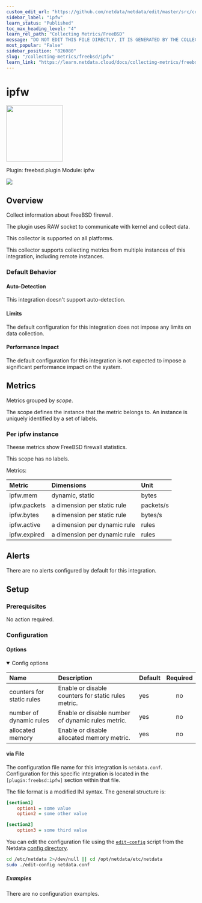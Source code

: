 ```yaml
---
custom_edit_url: "https://github.com/netdata/netdata/edit/master/src/collectors/freebsd.plugin/metadata.yaml"
sidebar_label: "ipfw"
learn_status: "Published"
toc_max_heading_level: "4"
learn_rel_path: "Collecting Metrics/FreeBSD"
message: "DO NOT EDIT THIS FILE DIRECTLY, IT IS GENERATED BY THE COLLECTOR'S metadata.yaml FILE"
most_popular: "False"
sidebar_position: "826080"
slug: "/collecting-metrics/freebsd/ipfw"
learn_link: "https://learn.netdata.cloud/docs/collecting-metrics/freebsd/ipfw"
---
```



# ipfw


<img src="https://netdata.cloud/img/firewall.svg" width="150"/>


Plugin: freebsd.plugin
Module: ipfw

<img src="https://img.shields.io/badge/maintained%20by-Netdata-%2300ab44" />

## Overview

Collect information about FreeBSD firewall.

The plugin uses RAW socket to communicate with kernel and collect data.

This collector is supported on all platforms.

This collector supports collecting metrics from multiple instances of this integration, including remote instances.


### Default Behavior

#### Auto-Detection

This integration doesn't support auto-detection.

#### Limits

The default configuration for this integration does not impose any limits on data collection.

#### Performance Impact

The default configuration for this integration is not expected to impose a significant performance impact on the system.


## Metrics

Metrics grouped by *scope*.

The scope defines the instance that the metric belongs to. An instance is uniquely identified by a set of labels.



### Per ipfw instance

Theese metrics show FreeBSD firewall statistics.

This scope has no labels.

Metrics:

| Metric | Dimensions | Unit |
|:------|:----------|:----|
| ipfw.mem | dynamic, static | bytes |
| ipfw.packets | a dimension per static rule | packets/s |
| ipfw.bytes | a dimension per static rule | bytes/s |
| ipfw.active | a dimension per dynamic rule | rules |
| ipfw.expired | a dimension per dynamic rule | rules |



## Alerts

There are no alerts configured by default for this integration.


## Setup


### Prerequisites

No action required.

### Configuration

#### Options



<details open>
<summary>Config options</summary>

| Name | Description | Default | Required |
|:----|:-----------|:-------|:--------:|
| counters for static rules | Enable or disable counters for static rules  metric. | yes | no |
| number of dynamic rules | Enable or disable number of dynamic rules metric. | yes | no |
| allocated memory | Enable or disable allocated memory metric. | yes | no |

</details>



#### via File

The configuration file name for this integration is `netdata.conf`.
Configuration for this specific integration is located in the `[plugin:freebsd:ipfw]` section within that file.

The file format is a modified INI syntax. The general structure is:

```ini
[section1]
    option1 = some value
    option2 = some other value

[section2]
    option3 = some third value
```
You can edit the configuration file using the [`edit-config`](/docs/netdata-agent/configuration#edit-a-configuration-file-using-edit-config) script from the
Netdata [config directory](/docs/netdata-agent/configuration#the-netdata-config-directory).

```bash
cd /etc/netdata 2>/dev/null || cd /opt/netdata/etc/netdata
sudo ./edit-config netdata.conf
```

##### Examples
There are no configuration examples.


